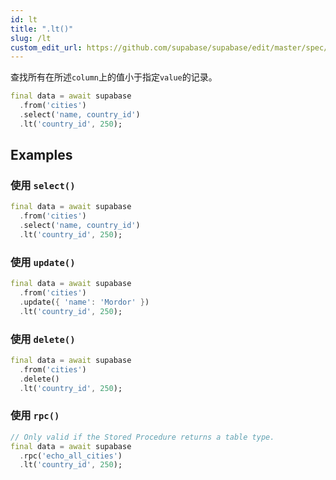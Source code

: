 ```yaml
---
id: lt
title: ".lt()"
slug: /lt
custom_edit_url: https://github.com/supabase/supabase/edit/master/spec/supabase_dart_v1.yml
---
```


查找所有在所述`column`上的值小于指定`value`的记录。


```dart
final data = await supabase
  .from('cities')
  .select('name, country_id')
  .lt('country_id', 250);
```


















## Examples

### 使用 `select()`



```dart
final data = await supabase
  .from('cities')
  .select('name, country_id')
  .lt('country_id', 250);
```

### 使用 `update()`



```dart
final data = await supabase
  .from('cities')
  .update({ 'name': 'Mordor' })
  .lt('country_id', 250);
```

### 使用 `delete()`



```dart
final data = await supabase
  .from('cities')
  .delete()
  .lt('country_id', 250);
```

### 使用 `rpc()`



```dart
// Only valid if the Stored Procedure returns a table type.
final data = await supabase
  .rpc('echo_all_cities')
  .lt('country_id', 250);
```